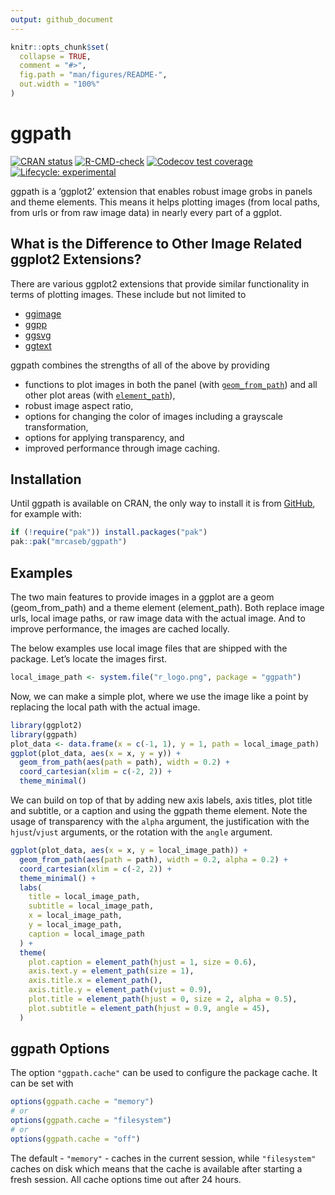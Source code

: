 ```yaml
---
output: github_document
---
```


<!-- README.md is generated from README.Rmd. Please edit that file -->

```r
knitr::opts_chunk$set(
  collapse = TRUE,
  comment = "#>",
  fig.path = "man/figures/README-",
  out.width = "100%"
)
```

# ggpath

<!-- badges: start -->
[![CRAN status](https://www.r-pkg.org/badges/version/ggpath)](https://CRAN.R-project.org/package=ggpath)
[![R-CMD-check](https://github.com/mrcaseb/ggpath/actions/workflows/R-CMD-check.yaml/badge.svg)](https://github.com/mrcaseb/ggpath/actions/workflows/R-CMD-check.yaml)
[![Codecov test coverage](https://codecov.io/gh/mrcaseb/ggpath/branch/main/graph/badge.svg)](https://app.codecov.io/gh/mrcaseb/ggpath?branch=main)
[![Lifecycle: experimental](https://img.shields.io/badge/lifecycle-experimental-orange.svg)](https://lifecycle.r-lib.org/articles/stages.html#experimental)
<!-- badges: end -->

ggpath is a 'ggplot2' extension that enables robust image grobs in panels and theme elements. This means it helps plotting images (from local paths, from urls or from raw image data) in nearly every part of a ggplot. 

## What is the Difference to Other Image Related ggplot2 Extensions?

There are various ggplot2 extensions that provide similar functionality in terms of plotting images. These include but not limited to

- [ggimage](https://cran.r-project.org/package=ggimage)
- [ggpp](https://docs.r4photobiology.info/ggpp/)
- [ggsvg](https://coolbutuseless.github.io/package/ggsvg/)
- [ggtext](https://wilkelab.org/ggtext/)

ggpath combines the strengths of all of the above by providing

- functions to plot images in both the panel (with [`geom_from_path`](https://mrcaseb.github.io/ggpath/reference/geom_from_path.html)) and all other plot areas (with [`element_path`](https://mrcaseb.github.io/ggpath/reference/element_path.html)),
- robust image aspect ratio,
- options for changing the color of images including a grayscale transformation,
- options for applying transparency, and
- improved performance through image caching.

## Installation

Until ggpath is available on CRAN, the only way to install it is from [GitHub](https://github.com/mrcaseb/ggpath), for example with:

```r
if (!require("pak")) install.packages("pak")
pak::pak("mrcaseb/ggpath")
```

## Examples

The two main features to provide images in a ggplot are a geom (geom_from_path) and a theme element (element_path). Both replace image urls, local image paths, or raw image data with the actual image. And to improve performance, the images are cached locally.

The below examples use local image files that are shipped with the package. Let's locate the images first.

```r
local_image_path <- system.file("r_logo.png", package = "ggpath")
```

Now, we can make a simple plot, where we use the image like a point by replacing the local path with the actual image.

```r
library(ggplot2)
library(ggpath)
plot_data <- data.frame(x = c(-1, 1), y = 1, path = local_image_path)
ggplot(plot_data, aes(x = x, y = y)) +
  geom_from_path(aes(path = path), width = 0.2) +
  coord_cartesian(xlim = c(-2, 2)) +
  theme_minimal()
```

We can build on top of that by adding new axis labels, axis titles, plot title and subtitle, or a caption and using the ggpath theme element. Note the usage of transparency with the `alpha` argument, the justification with the `hjust`/`vjust` arguments, or the rotation with the `angle` argument.

```r
ggplot(plot_data, aes(x = x, y = local_image_path)) +
  geom_from_path(aes(path = path), width = 0.2, alpha = 0.2) +
  coord_cartesian(xlim = c(-2, 2)) +
  theme_minimal() +
  labs(
    title = local_image_path,
    subtitle = local_image_path,
    x = local_image_path,
    y = local_image_path,
    caption = local_image_path
  ) +
  theme(
    plot.caption = element_path(hjust = 1, size = 0.6),
    axis.text.y = element_path(size = 1),
    axis.title.x = element_path(),
    axis.title.y = element_path(vjust = 0.9),
    plot.title = element_path(hjust = 0, size = 2, alpha = 0.5),
    plot.subtitle = element_path(hjust = 0.9, angle = 45),
  )
```

## ggpath Options

The option `"ggpath.cache"` can be used to configure the package cache. It can be set with

```r
options(ggpath.cache = "memory")
# or
options(ggpath.cache = "filesystem")
# or
options(ggpath.cache = "off")
```

The default - `"memory"` - caches in the current session, while `"filesystem"` caches on disk which means that the cache is available after starting a fresh session. All cache options time out after 24 hours.

